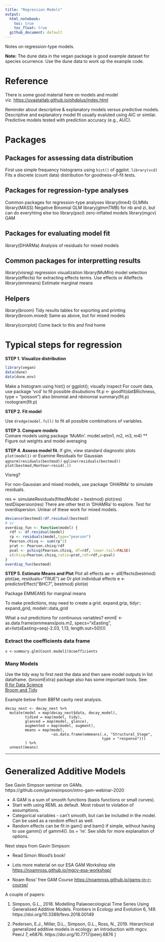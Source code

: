 ```yaml
---
title: "Regression Models"
output: 
  html_notebook:
    toc: true
    toc_float: true
  github_document: default
---
```


Notes on regression-type models.  

**Note:** The dune data in the vegan package is good example dataset for species ocurrence. Use the dune data to work up the example code.  

# Reference
There is some good material here on models and model viz. <https://uvastatlab.github.io/phdplus/index.html>  

Reminder about descriptive & explanatory models versus predictive models. Descriptive and explanatory model fit usually evaluted using AIC or similar. Predictive models tested with prediction accuracy (e.g., AUC).  

# Packages
## Packages for assessing data distribution
First use simple frequency histograms using `hist()` of ggplot.
`library(vcd)` Fits a discrete (count data) distribution for goodness-of-fit tests.  

## Packages for regression-type analyses
Common packages for regression-type analyses
library(lme4)                 GLMMs
library(MASS)                 Negative Binomial GLM
library(glmmTMB)              for nb and zi, but can do everyhting else too
library(pscl)                 zero-inflated models
library(mgcv)                 GAM

## Packages for evaluating model fit
library(DHARMa)               Analysis of residuals for mixed models

## Common packages for interpretting results
library(visreg)               regression visualization
library(MuMIn)                model selection
library(effects)              for extracting effects terms. Use effects or Alleffects
library(emmeans)              Estimate marginal means

## Helpers
library(broom)                Tidy results tables for exporting and printing 
library(broom.mixed)          Same as above, but for mixed models

library(corrplot)             Come back to this and find home  


# Typical steps for regression

**STEP 1. Visualize distribution**
```r
library(vegan)
data(dune)
data(dune.env)
```
Make a histogram using hist() or ggplot(); visually inspect
For count data, use package 'vcd' to fit possible disubutions
fit.p <- goodfit(dat$Richness, type = "poisson")  also binomial and nbinomial
summary(fit.p)
rootogram(fit.p)

**STEP 2. Fit model**

Use `dredge(model.full)` to fit all possible combinations of variables.


**STEP 3. Compare models**  
Comare models using package 'MuMin'. 
model.sel(m1, m2, m3, m4)
** Figure out weights and model averaging

**STEP 4. Assess model fit.** 
If glm, view standard diagnostic plots
`plot(model1)`  or
Examine Residuals for Gaussian
`qqnorm(residuals(bestmod))`
`qqline(residuals(bestmod))`
`plot(bestmod,MonYear~resid(.))`

Visreg?  

For non-Gaussian and mixed models, use package 'DHARMa' to simulate residuals.

res <- simulateResiduals(fittedModel = bestmod)
plot(res)
testDispersion(res)
There are other test in 'DHAMRa' to explore.
Test for overdispersion. Unlear of these work for mixed models. 
```r
deviance(bestmod)/df.residual(bestmod)
# or
overdisp_fun <- function(model) {
  rdf <- df.residual(model)
  rp <- residuals(model,type="pearson")
  Pearson.chisq <- sum(rp^2)
  prat <- Pearson.chisq/rdf
  pval <- pchisq(Pearson.chisq, df=rdf, lower.tail=FALSE)
  c(chisq=Pearson.chisq,ratio=prat,rdf=rdf,p=pval)
}
overdisp_fun(bestmod)
```
**STEP 5. Estimate Means and Plot** 
Plot all effects
ae <- allEffects(bestmod)
plot(ae, residuals="TRUE")
ae
Or plot individual effects
e <- predictorEffect("BHC7", bestmod)
plot(e)

Package EMMEANS for marginal means

To make predictions, may need to create a grid.
expand.grip, tidyr:: expand_grid, modelr::data_grid

What a out predictions for continuous variables?
emmE <- as.data.frame(emmeans(pois.m2, specs="xEasting", 
                              at=list(xEasting=seq(-2.03, 1.13, length.out=50))))


### Extract the coefficients data frame
`x <-summary.glm(Count.model1)$coefficients`   

### Many Models

Use the tidy way to first nest the data and then save model outputs in list dataframe. {broomExtra} package also has some important tools.
See:  
[R for Data Science](https://r4ds.had.co.nz/many-models.html)  
[Broom and Tidy](https://cran.r-project.org/web/packages/broom/vignettes/broom_and_dplyr.html)  

Example below from BBFM cavity nest analysis. 

```
decay_nest <- decay_nest %>% 
  mutate(model = map(decay_nest$data, decay_model),
         tidied = map(model, tidy),
         glanced = map(model, glance),
         augmented = map(model, augment),
         means = map(model, 
                     ~as.data.frame(emmeans(.x, "Structural_Stage",
                                            type = "response")))
         ) %>% 
  unnest(means)
```  
---
# Generalized Additive Models
See Gavin Simpson seminar on GAMs. 
https://github.com/gavinsimpson/intro-gam-webinar-2020

* A GAM is a sum of smooth functions (basis functions or small curves).
* Start with using REML as default. Most robust to violation of assumptions.
* Categorical variables - can't smooth, but can be included in the model. Can be used as a random effect as well. 
* Random effects can be fit in gam() and bam() if simple, without having to use gamm() of gamm4(). bs = 're'. See slids for more explanation of options.

Next steps from Gavin Simpson:

* Read Simon Wood's book!

* Lots more material on our ESA GAM Workshop site
  [https://noamross.github.io/mgcv-esa-workshop/]()

* Noam Ross' free GAM Course
  <https://noamross.github.io/gams-in-r-course/>

A couple of papers:

1. Simpson, G.L., 2018. Modelling Palaeoecological Time Series Using Generalised Additive Models. Frontiers in Ecology and Evolution 6, 149. https://doi.org/10.3389/fevo.2018.00149

2. Pedersen, E.J., Miller, D.L., Simpson, G.L., Ross, N., 2019. Hierarchical generalized additive models in ecology: an introduction with mgcv. PeerJ 7, e6876. https://doi.org/10.7717/peerj.6876
]

